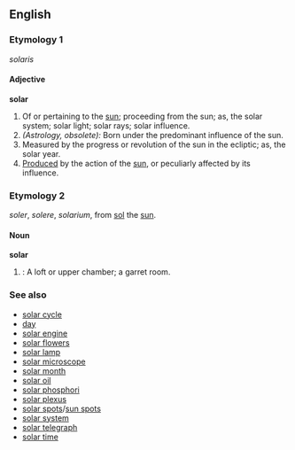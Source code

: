 ==English==

{{webster}}

===Etymology 1===
{{L.}} ''solaris''

====Adjective====
'''solar'''
# Of or pertaining to the [[sun]]; proceeding from the sun; as, the solar system; solar light; solar rays; solar influence.
# ''(Astrology, obsolete):'' Born under the predominant influence of the sun.
# Measured by the progress or revolution of the sun in the ecliptic; as, the solar year.
# [[Produce]]d by the action of the [[sun]], or peculiarly affected by its influence.

===Etymology 2===
{{OE.}} ''soler'', {{AS.}} ''solere'', {{L.}} ''solarium'', from [[sol]] the [[sun]]. 

====Noun====
'''solar'''
# {{obsolete}}: A loft or upper chamber; a garret room.

===See also===
*[[solar cycle]]
*[[day]]
*[[solar engine]]
*[[solar flowers]] <!--{{botany}} flowers which open and shut daily at certain hours.-->
*[[solar lamp]] <!--an argand lamp.-->
*[[solar microscope]] <!--a microscope consisting essentially, first, of a mirror for reflecting a beam of sunlight through the tube, which sometimes is fixed in a window shutter; secondly, of a condenser, or large lens, for converging the beam upon the object; and, thirdly, of a small lens, or magnifier, for throwing an enlarged image of the object at its focus upon a screen in a dark room or in a darkened box.  Illustration of solar microscope -->
*[[solar month]]
*[[solar oil]] <!--a paraffin oil used an illuminant and lubricant. -->
*[[solar phosphori]] <!-- (Physics), certain substances, as the diamond, siulphide of barium (Bolognese or Bologna phosphorus), calcium sulphide, etc., which become phosphorescent, and shine in the dark, after exposure to sunlight or other intense light. -->
*[[solar plexus]] <!-- (Anat.), a nervous plexus situated in the dorsal and anterior part of the abdomen, consisting of several sympathetic ganglia with connecting and radiating nerve fibers; -- so called in allusion to the radiating nerve fibers. -->
*[[solar spots]]/[[sun spots]]
*[[solar system]] <!-- (Astron.), the sun, with the group of celestial bodies which, held by its attraction, revolve round it. The system comprises the major planets, with their satellites; the minor planets, or asteroids, and the comets; also, the meteorids, the matter that furnishes the zodiacal light, and the rings of Saturn. The satellites that revolve about the major planets are twenty-two in number, of which the Earth has one (see Moon.), Mars two, Jupiter five, Saturn nine, Uranus four, and Neptune one. The asteroids, between Mars and Jupiter, thus far discovered (1900), number about five hundred, the first four of which were found near the beginning of the century, and are called Ceres, Pallas, Juno, and Vesta. The principal elements of the major planets, and of the comets seen at more than one perihelion passage, are exhibited in the following tables: -- Symbol.Name.Mean distance -- that of the Earth being unity. Period in days. Eccentricity. Inclination of orbit. Diameter in miles Name. Greatest distance from sun. Least distance from sun. Inclination of orbit. Perihelion passage. ° &min; 54 Encke's3.314.100.34212 541885.2 -->
*[[solar telegraph]] <!--telegraph for signaling by flashes of reflected sunlight. -->
*[[solar time]] <!--. See Apparent time, under Time. -->